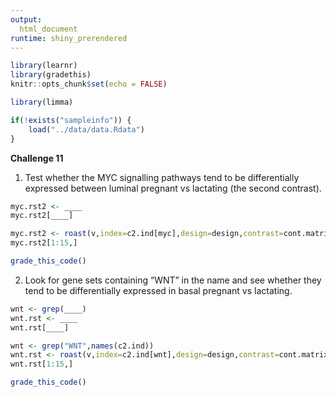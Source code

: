 ```yaml
---
output: 
  html_document
runtime: shiny_prerendered
---
```


```r
library(learnr)
library(gradethis)
knitr::opts_chunk$set(echo = FALSE)
```

```r
library(limma)
```

```r
if(!exists("sampleinfo")) {
    load("../data/data.Rdata")
}
```

**Challenge 11**

1. Test whether the MYC signalling pathways tend to be differentially expressed between luminal pregnant vs lactating (the second contrast).

```r
myc.rst2 <- ____
myc.rst2[____]
````

```r
myc.rst2 <- roast(v,index=c2.ind[myc],design=design,contrast=cont.matrix[,2],nrot=999)
myc.rst2[1:15,]
```

```r
grade_this_code()
```

2. Look for gene sets containing "WNT" in the name and see whether they tend to be differentially expressed in basal pregnant vs lactating.

```r
wnt <- grep(____)
wnt.rst <- ____
wnt.rst[____]
```

```r
wnt <- grep("WNT",names(c2.ind))
wnt.rst <- roast(v,index=c2.ind[wnt],design=design,contrast=cont.matrix[,1],nrot=999)
wnt.rst[1:15,]
```

```r
grade_this_code()
```
